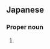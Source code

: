 ==Japanese==
{{ja-kanjitab|みつ|やす}}

===Proper noun===
{{ja-pos|みつやす|proper}}

# {{given name|male|lang=ja|sort=みつやす}}